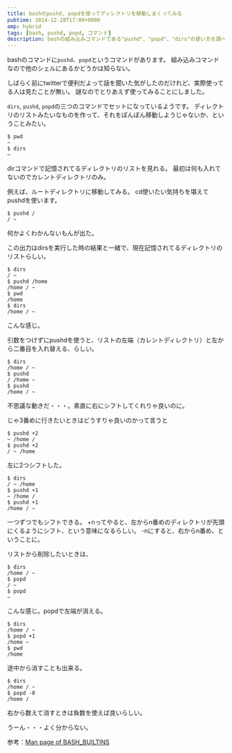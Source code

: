 ```yaml
---
title: bashのpushd, popdを使ってディレクトリを移動しまくってみる
pubtime: 2014-12-28T17:09+0900
amp: hybrid
tags: [bash, pushd, popd, コマンド]
description: bashの組み込みコマンドである"pushd"、"popd"、"dirs"の使い方を調べてみた記録です。
---
```


bashのコマンドに`pushd`、`popd`というコマンドがあります。
組み込みコマンドなので他のシェルにあるかどうかは知らない。

しばらく前にtwitterで便利だよって話を聞いた気がしたのだけれど、実際使ってる人は見たことが無い。
謎なのでとりあえず使ってみることにしました。

`dirs`, `pushd`, `popd`の三つのコマンドでセットになっているようです。
ディレクトリのリストみたいなものを作って、それをぽんぽん移動しようじゃないか、ということみたい。

``` shell
$ pwd
~
$ dirs
~
```
dirコマンドで記憶されてるディレクトリのリストを見れる。
最初は何も入れてないのでカレントディレクトリのみ。

例えば、ルートディレクトリに移動してみる。
cd使いたい気持ちを堪えてpushdを使います。
``` shell
$ pushd /
/ ~
```
何かよくわかんないもんが出た。

この出力はdirsを実行した時の結果と一緒で、現在記憶されてるディレクトリのリストらしい。
``` shell
$ dirs
/ ~
$ pushd /home
/home / ~
$ pwd
/home
$ dirs
/home / ~
```
こんな感じ。

引数をつけずにpushdを使うと、リストの左端（カレントディレクトリ）と左から二番目を入れ替える、らしい。
``` shell
$ dirs
/home / ~
$ pushd
/ /home ~
$ pushd
/home / ~
```
不思議な動きだ・・・。素直に右にシフトしてくれりゃ良いのに。

じゃ3番めに行きたいときはどうすりゃ良いのかって言うと
``` shell
$ pushd +2
~ /home /
$ pushd +2
/ ~ /home
```
左に2つシフトした。

``` shell
$ dirs
/ ~ /home
$ pushd +1
~ /home /
$ pushd +1
/home / ~
```
一つずつでもシフトできる。
+nってやると、左からn番めのディレクトリが先頭にくるようにシフト、という意味になるらしい。
-nにすると、右からn番め、ということに。

リストから削除したいときは、
```
$ dirs
/home / ~
$ popd
/ ~
$ popd
~
```
こんな感じ。popdで左端が消える。

``` shell
$ dirs
/home / ~
$ popd +1
/home ~
$ pwd
/home
```
途中から消すことも出来る。

``` shell
$ dirs
/home / ~
$ popd -0
/home /
```
右から数えて消すときは負数を使えば良いらしい。


うーん・・・よく分からない。

参考：[Man page of BASH_BUILTINS](http://linuxjm.sourceforge.jp/html/GNU_bash/man1/builtins.1.html)
